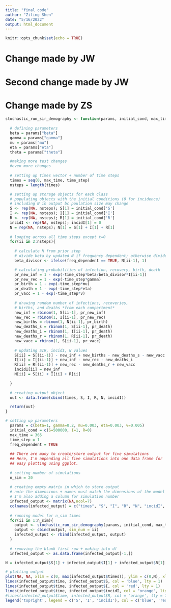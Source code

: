 ```yaml
---
title: "final code"
author: "Ziling Shen"
date: "5/16/2022"
output: html_document
---
```


```r
knitr::opts_chunk$set(echo = TRUE)
```

# Change made by JW
# Second change made by JW

# Change made by ZS

```r
stochastic_run_sir_demography <- function(params, initial_cond, max_time, time_step, freq_dependent){
  
  # defining parameters
  beta = params["beta"]
  gamma = params["gamma"]
  mu = params["mu"]
  eta = params["eta"]
  theta = params["theta"]

  #making more test changes 
  #even more changes
  
  # setting up times vector + number of time steps
  times = seq(0, max_time, time_step)
  nsteps = length(times)

  # setting up storage objects for each class
  # populating objects with the initial conditions (0 for incidence)
  # including N in output bc poulation size may change
  S <- rep(NA, nsteps); S[1] = initial_cond['S']
  I <- rep(NA, nsteps); I[1] = initial_cond['I']
  R <- rep(NA, nsteps); R[1] = initial_cond['R']
  incidI <- rep(NA, nsteps); incidI[1] = 0
  N = rep(NA, nsteps); N[1] = S[1] + I[1] + R[1]
  
  # looping across all time steps except t=0
  for(ii in 2:nsteps){
    
    # calculate N from prior step
    # divide beta by updated N if frequency dependent; otherwise divide by 1
    beta_divisor <- ifelse(freq_dependent == TRUE, N[ii-1], 1)

    # calculating probabilities of infection, recovery, birth, death
    pr_new_inf = 1 - exp(-time_step*beta/beta_divisor*I[ii-1])
    pr_new_rec = 1 - exp(-time_step*gamma)
    pr_birth = 1 - exp(-time_step*mu)
    pr_death = 1 - exp(-time_step*eta)
    pr_vacc = 1 - exp(-time_step*v)
    
    # drawing random number of infections, recoveries,
    # births, and deaths *from each compartment*
    new_inf = rbinom(1, S[ii-1], pr_new_inf)
    new_rec = rbinom(1, I[ii-1], pr_new_rec)
    new_births = rbinom(1, N[ii-1], pr_birth)
    new_deaths_s = rbinom(1, S[ii-1], pr_death)
    new_deaths_i = rbinom(1, I[ii-1], pr_death)
    new_deaths_r = rbinom(1, R[ii-1], pr_death)
    new_vacc = rbinom(1, S[ii-1], pr_vacc)
    
    # updating SIR, incidI, N values
    S[ii] = S[(ii-1)] - new_inf + new_births - new_deaths_s - new_vacc
    I[ii] = I[(ii-1)] + new_inf - new_rec - new_deaths_i
    R[ii] = R[(ii-1)] + new_rec - new_deaths_r + new_vacc
    incidI[ii] = new_inf
    N[ii] = S[ii] + I[ii] + R[ii]

  }
  
  # creating output object
  out <- data.frame(cbind(times, S, I, R, N, incidI))

  return(out)
}
```



```r
# setting up parameters
  params = c(beta=1, gamma=0.2, mu=0.003, eta=0.003, v=0.005)
  initial_cond = c(S=500000, I=1, R=0)
  max_time = 365
  time_step = 1
  freq_dependent = TRUE
  
  ## There are many to create/store output for five simulations
  ## Here, I'm appending all five simulations into one data frame for 
  ## easy plotting using ggplot. 
  
  # setting number of simulations
  n_sim = 20
  
  # creating empty matrix in which to store output
  # note the dimensions + names must match the dimensions of the model output!
  # I'm also adding a column for simulation number
  infected_output <- matrix(NA,ncol=7)
  colnames(infected_output) = c("times", "S", "I", "R", "N", "incidI", "sim_num")
  
  # running model for n_sim times
  for(ii in 1:n_sim){
    output <- stochastic_run_sir_demography(params, initial_cond, max_time, time_step, freq_dependent)
    output <- cbind(output, sim_num = ii)
    infected_output <- rbind(infected_output, output)
  }
  
  # removing the blank first row + making into df
  infected_output <- as.data.frame(infected_output[-1,])
```



```r
N = infected_output$S[1] + infected_output$I[1] + infected_output$R[1] ## total population size

# plotting output
plot(NA, NA, xlim = c(0, max(infected_output$times)), ylim = c(0,N), xlab = 'time', ylab = 'num. population')
lines(infected_output$time, infected_output$S, col = 'blue', lty = 1)
lines(infected_output$time, infected_output$I, col = 'red', lty = 1)
lines(infected_output$time, infected_output$incidI, col = "orange", lty = 1)
#lines(infected_output$time, infected_output$R, col = 'orange', lty = 1)
legend('topright', legend = c('S', 'I', 'incidI'), col = c('blue', 'red', 'orange'), pch = 16)
```
































